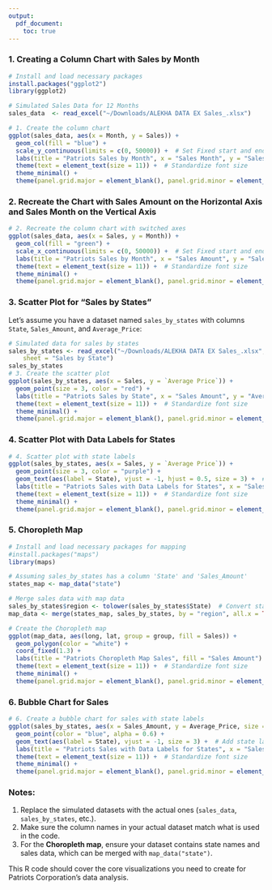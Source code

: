```yaml
---
output: 
  pdf_document: 
    toc: true
---
```

### 1. **Creating a Column Chart with Sales by Month**

```r
# Install and load necessary packages
install.packages("ggplot2")
library(ggplot2)

# Simulated Sales Data for 12 Months
sales_data  <- read_excel("~/Downloads/ALEKHA DATA EX Sales_.xlsx")

# 1. Create the column chart
ggplot(sales_data, aes(x = Month, y = Sales)) +
  geom_col(fill = "blue") +
  scale_y_continuous(limits = c(0, 50000)) +  # Set Fixed start and end to 0 and 50,000
  labs(title = "Patriots Sales by Month", x = "Sales Month", y = "Sales Amount") +
  theme(text = element_text(size = 11)) +  # Standardize font size
  theme_minimal() +
  theme(panel.grid.major = element_blank(), panel.grid.minor = element_blank())  # Remove unnecessary gridlines
```

### 2. **Recreate the Chart with Sales Amount on the Horizontal Axis and Sales Month on the Vertical Axis**

```r
# 2. Recreate the column chart with switched axes
ggplot(sales_data, aes(x = Sales, y = Month)) +
  geom_col(fill = "green") +
  scale_x_continuous(limits = c(0, 50000)) +  # Set Fixed start and end to 0 and 50,000
  labs(title = "Patriots Sales by Month", x = "Sales Amount", y = "Sales Month") +
  theme(text = element_text(size = 11)) +  # Standardize font size
  theme_minimal() +
  theme(panel.grid.major = element_blank(), panel.grid.minor = element_blank())  # Remove unnecessary gridlines
```

### 3. **Scatter Plot for "Sales by States"**

Let’s assume you have a dataset named `sales_by_states` with columns `State`, `Sales_Amount`, and `Average_Price`:

```r
# Simulated data for sales by states
sales_by_states <- read_excel("~/Downloads/ALEKHA DATA EX Sales_.xlsx", 
    sheet = "Sales by State")
sales_by_states
# 3. Create the scatter plot
ggplot(sales_by_states, aes(x = Sales, y = `Average Price`)) +
  geom_point(size = 3, color = "red") +
  labs(title = "Patriots Sales by State", x = "Sales Amount", y = "Average Price") +
  theme(text = element_text(size = 11)) +  # Standardize font size
  theme_minimal() +
  theme(panel.grid.major = element_blank(), panel.grid.minor = element_blank())  # Remove unnecessary gridlines
```

### 4. **Scatter Plot with Data Labels for States**

```r
# 4. Scatter plot with state labels
ggplot(sales_by_states, aes(x = Sales, y = `Average Price`)) +
  geom_point(size = 3, color = "purple") +
  geom_text(aes(label = State), vjust = -1, hjust = 0.5, size = 3) +  # Add state labels
  labs(title = "Patriots Sales with Data Labels for States", x = "Sales Amount", y = "Average Price") +
  theme(text = element_text(size = 11)) +  # Standardize font size
  theme_minimal() +
  theme(panel.grid.major = element_blank(), panel.grid.minor = element_blank())  # Remove unnecessary gridlines
```

### 5. **Choropleth Map**



```r
# Install and load necessary packages for mapping
#install.packages("maps")
library(maps)

# Assuming sales_by_states has a column 'State' and 'Sales_Amount'
states_map <- map_data("state")

# Merge sales data with map data
sales_by_states$region <- tolower(sales_by_states$State)  # Convert state names to lowercase
map_data <- merge(states_map, sales_by_states, by = "region", all.x = TRUE)

# Create the Choropleth map
ggplot(map_data, aes(long, lat, group = group, fill = Sales)) +
  geom_polygon(color = "white") +
  coord_fixed(1.3) +
  labs(title = "Patriots Choropleth Map Sales", fill = "Sales Amount") +
  theme(text = element_text(size = 11)) +  # Standardize font size
  theme_minimal() +
  theme(panel.grid.major = element_blank(), panel.grid.minor = element_blank())  # Remove unnecessary gridlines
```

### 6. **Bubble Chart for Sales**

```r
# 6. Create a bubble chart for sales with state labels
ggplot(sales_by_states, aes(x = Sales_Amount, y = Average_Price, size = Sales_Amount)) +
  geom_point(color = "blue", alpha = 0.6) +
  geom_text(aes(label = State), vjust = -1, size = 3) +  # Add state labels
  labs(title = "Patriots Sales with Data Labels for States", x = "Sales Amount", y = "Average Price") +
  theme(text = element_text(size = 11)) +  # Standardize font size
  theme_minimal() +
  theme(panel.grid.major = element_blank(), panel.grid.minor = element_blank())  # Remove unnecessary gridlines
```

### Notes:
1. Replace the simulated datasets with the actual ones (`sales_data`, `sales_by_states`, etc.).
2. Make sure the column names in your actual dataset match what is used in the code.
3. For the **Choropleth map**, ensure your dataset contains state names and sales data, which can be merged with `map_data("state")`.

This R code should cover the core visualizations you need to create for Patriots Corporation's data analysis.